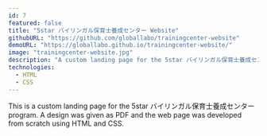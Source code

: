 ```yaml
---
id: 7
featured: false
title: "5star バイリンガル保育士養成センター Website"
githubURL: "https://github.com/globallabo/trainingcenter-website"
demoURL: "https://globallabo.github.io/trainingcenter-website/"
image: "trainingcenter-website.jpg"
description: "A custom landing page for the 5star バイリンガル保育士養成センター program."
technologies:
  - HTML
  - CSS
---
```


This is a custom landing page for the 5star バイリンガル保育士養成センター program. A design was given as PDF and the web page was developed from scratch using HTML and CSS.
